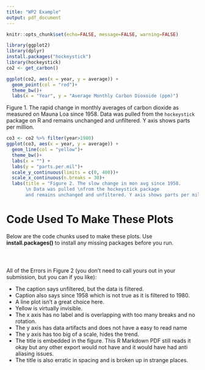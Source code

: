 ```yaml
---
title: "WP2 Example"
output: pdf_document
---
```


```r
knitr::opts_chunk$set(echo=FALSE, message=FALSE, warning=FALSE)
```
```r
library(ggplot2)
library(dplyr)
install.packages("hockeystick")
library(hockeystick)
co2 <- get_carbon()
```
```r
ggplot(co2, aes(x = year, y = average)) + 
  geom_point(col = "red")+
  theme_bw()+
  labs(x = "Year", y = "Average Monthly Carbon Dioxoide (ppm)")
```

Figure 1. The rapid change in monthly averages of carbon dioxide as measured on Mauna Loa since 1958. Data was pulled from the `hockeystick` package on R and remains unchanged and unfiltered. Y axis shows parts per million. 

\newpage

```r
co3 <- co2 %>% filter(year>1980) 
ggplot(co3, aes(x = year, y = average)) + 
  geom_line(col = "yellow")+
  theme_bw()+
  labs(x = "") +
  labs(y = "parts.per.mil")+
  scale_y_continuous(limits = c(0, 400))+ 
  scale_x_continuous(n.breaks = 30)+
  labs(title = "Figure 2. The slow change in mon avg since 1958. 
       \n Data was pulled \nfrom the hockeystick package  
       and remains unchanged and unfiltered. Y axis shows parts per million.")
```


\newpage

# Code Used To Make These Plots
Below are the code chunks used to make these plots. Use **install.packages()** to install any missing packages before you run. 
      
```r
```

```r
```

```r
```
All of the Errors in Figure 2 (you don't need to call yours out in your submission, but you can if you like):

*  The caption says unfiltered, but the data is filtered. 
*  Caption also says since 1958 which is not true as it is filtered to 1980.
*  A line plot isn't a great choice here.
*  Yellow is virtually invisible.
*  The x axis has no label and is overlapping with too many breaks and no rotation.
*  The y axis has data artifacts and does not have a easy to read name
*  The y axis has too big of a scale, hides the trend.
*  The title is embedded in the figure. This R Markdown PDF still reads it okay but any other export would not have and it would have had anti aliasing issues.
*  The title is also erratic in spacing and is broken up in strange places.